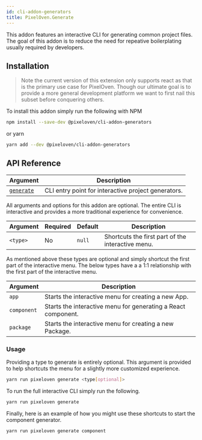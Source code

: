 ```yaml
---
id: cli-addon-generators
title: PixelOven.Generate
---
```


This addon features an interactive CLI for generating common project files. The goal of this addon is to reduce the need for repeative boilerplating usually required by developers.

## Installation
>Note the current version of this extension only supports react as that is the primary use case for PixelOven. Though our ultimate goal is to provide a more general development platform we want to first nail this subset before conquering others.

To install this addon simply run the following with NPM
```bash
npm install --save-dev @pixeloven/cli-addon-generators
```
or yarn
```bash
yarn add --dev @pixeloven/cli-addon-generators
```

## API Reference
|Argument|Description|
|---|---|
|[`generate`](#cli-pixelovengenerate)| CLI entry point for interactive project generators. |

All arguments and options for this addon are optional. The entire CLI is interactive and provides a more traditional experience for convenience.

|Argument|Required|Default|Description|
|---|---|---|---|
|`<type>`|No|`null`| Shortcuts the first part of the interactive menu. |

As mentioned above these types are optional and simply shortcut the first part of the interactive menu. The below types have a a 1:1 relationship with the first part of the interactive menu.

|Argument|Description|
|---|---|
|`app`| Starts the interactive menu for creating a new App. |
|`component`| Starts the interactive menu for generating a React component. |
|`package`| Starts the interactive menu for creating a new Package.  |

### Usage
Providing a type to generate is entirely optional. This argument is provided to help shortcuts the menu for a slightly more customized experience.
```bash
yarn run pixeloven generate <type[optional]>
``` 

To run the full interactive CLI simply run the following.

```bash
yarn run pixeloven generate
```

Finally, here is an example of how you might use these shortcuts to start the component generator.

```bash
yarn run pixeloven generate component
```
